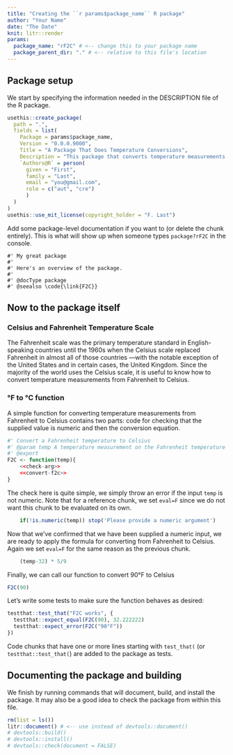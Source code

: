 ```yaml
---
title: "Creating the ``r params$package_name`` R package"
author: "Your Name"
date: "The Date"
knit: litr::render
params:
  package_name: "rF2C" # <-- change this to your package name
  package_parent_dir: "." # <-- relative to this file's location
---
```


<!-- This Rmd file contains all the code needed to define an R package.  Press "Knit" in RStudio or more generally run `rmarkdown::render("name-of-this-file.Rmd")` to generate the R package.  Remember that when you want to modify anything about the R package, you should modify this document rather than the package that is outputted.
-->

## Package setup

We start by specifying the information needed in the DESCRIPTION file of the R package.

```r
usethis::create_package(
  path = ".",
  fields = list(
    Package = params$package_name,
    Version = "0.0.0.9000",
    Title = "A Package That Does Temperature Conversions",
    Description = "This package that converts temperature measurements from Fahrenheit to Celsius. But it's actual purpose is to show how an R package can be completely coded in a single R markdown file and how to use chunk references within this R markdown file.",
    `Authors@R` = person(
      given = "First",
      family = "Last",
      email = "you@gmail.com",
      role = c("aut", "cre")
      )
  )
)
usethis::use_mit_license(copyright_holder = "F. Last")
```

Add some package-level documentation if you want to (or delete the chunk entirely).  This is what will show up when someone types `package?rF2C` in the console.

```package_doc
#' My great package
#'
#' Here's an overview of the package.
#' 
#' @docType package
#' @seealso \code{\link{F2C}}
```

## Now to the package itself

### Celsius and Fahrenheit Temperature Scale

The Fahrenheit scale was the primary temperature standard in English-speaking countries until the 1960s when the Celsius scale replaced Fahrenheit in almost all of those countries —with the notable exception of the United States and in certain cases, the United Kingdom. Since the majority of the world uses the Celsius scale, it is useful to know how to convert temperature measurements from Fahrenheit to Celsius.

### °F to °C function

A simple function for converting temperature measurements from Fahrenheit to Celsius contains two parts: code for checking that the supplied value is numeric and then the conversion equation.

```r
#' Convert a Fahrenheit temperature to Celsius
#' @param temp A temperature measurement on the Fahrenheit temperature scale
#' @export 
F2C <- function(temp){
    <<check-arg>>
    <<convert-f2c>>
}
```

The check here is quite simple, we simply throw an error if the input `temp` is not numeric. Note that for a reference chunk, we set `eval=F` since we do not want this chunk to be evaluated on its own.

```r
    if(!is.numeric(temp)) stop('Please provide a numeric argument')
```

Now that we've confirmed that we have been supplied a numeric input, we are ready to apply the formula for converting from Fahrenheit to Celsius. Again we set `eval=F` for the same reason as the previous chunk.

```r
    (temp-32) * 5/9
```

Finally, we can call our function to convert 90°F to Celsius
```r
F2C(90)
```



Let's write some tests to make sure the function behaves as desired:

```r
testthat::test_that("F2C works", {
  testthat::expect_equal(F2C(90), 32.222222)
  testthat::expect_error(F2C("90°F"))
})
```

Code chunks that have one or more lines starting with `test_that(` (or `testthat::test_that(`) are added to the package as tests.

## Documenting the package and building

We finish by running commands that will document, build, and install the package.  It may also be a good idea to check the package from within this file.

```r
rm(list = ls())
litr::document() # <-- use instead of devtools::document()
# devtools::build()
# devtools::install()
# devtools::check(document = FALSE)
```

